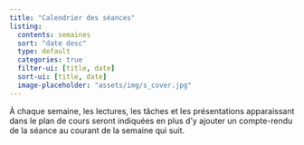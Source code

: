 ```yaml
---
title: "Calendrier des séances"
listing:
  contents: semaines
  sort: "date desc"
  type: default
  categories: true
  filter-ui: [title, date]
  sort-ui: [title, date]
  image-placeholder: "assets/img/s_cover.jpg"
---
```


À chaque semaine, les lectures, les tâches et les présentations apparaissant
dans le plan de cours seront indiquées en plus d'y ajouter un compte-rendu de
la séance au courant de la semaine qui suit.
